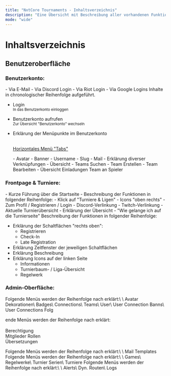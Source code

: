 ```yaml
---
title: "NxtCore Tournaments - Inhaltsverzeichnis"
description: "Eine Übersicht mit Beschreibung aller vorhandenen Funktionen."
mode: "wide"
---
```


# Inhaltsverzeichnis

## Benutzeroberfläche

### Benutzerkonto:

<Accordion title="Registrierung / Benutzerkonto anlegen" description="Auflistung der Inhalte zur Registrierung" icon="sparkles">
  - Via E-Mail
  - Via Discord Login
  - Via Riot Login
  - Via Google Logins
</Accordion>

<Accordion title="Login / Benutzerkonto bearbeiten" description="Auflistung der Inhalte zum Login und zum Bearbeiten des Benutzerkontos" icon="sparkles">
  Inhalte in chronologischer Reihenfolge aufgeführt.

  - Login\
    <sup>In das Benutzerkonto einloggen</sup>
  - Benutzerkonto aufrufen\
    <sup>Zur Übersicht "Benutzerkonto" wechseln</sup>
  - Erklärung der Menüpunkte im Benutzerkonto

    \
    <u>Horizontales Menü "Tabs"</u>

    <Tabs>
      <Tab title="Übersicht">
        - Avatar
        - Banner
        - Username
        - Slug
        - Mail
      </Tab>
      <Tab title="Verbindungen">
        - Erklärung diverser Verknüpfungen
      </Tab>
      <Tab title="Teams">
        - Übersicht
        - Teams Suchen
        - Team Erstellen
        - Team Bearbeiten
      </Tab>
      <Tab title="Einladungen">
        - Übersicht Einladungen Team an Spieler
      </Tab>
    </Tabs>
</Accordion>

### Frontpage & Turniere:

<Accordion title="Navigation der Turnier-Übersicht." description="Eine Übersicht für die Navigation auf der Turnier-Seite." icon="sparkles">
  - Kurze Führung über die Startseite
  - Beschreibung der Funktionen in folgender Reihenfolge:
    - Klick auf "Turniere & Ligen"
    - Icons "oben rechts"
      - Zum Profil / Registrieren / Login
      - Discord-Verlinkung
      - Twitch-Verlinkung
    - Aktuelle Turnierübersicht
      - Erklärung der Übersicht
      - "Wie gelange ich auf die Turnierseite"
</Accordion>

<Accordion title="Turnierseite" description="Beschreibung aller Funktionen auf der Turnierseite" icon="sparkles">
  Beschreibung der Funktionen in folgender Reihenfolge:

  - Erklärung der Schaltflächen "rechts oben":
    - Registrieren
    - Check-In
    - Late Registration
  - Erklärung Zeitfenster der jeweiligen Schaltflächen
  - Erklärung Beschreibung
  - Erklärung Icons auf der linken Seite
    - <Icon icon="house-chimney" /> Informationen
    - <Icon icon="trophy" /> Turnierbaum- / Liga-Übersicht
    - <Icon icon="scale-balanced" /> Regelwerk
</Accordion>

### Admin-Oberfläche:

<Accordion title="Dashboard" description='Erklärung von "Dashboard"' icon="sparkles">
  
</Accordion>

<Accordion title="Accounts" description='Beschreibung aller Funktionen in der Rubrik "Accounts"' icon="sparkles">
  Folgende Menüs werden der Reihenfolge nach erklärt:\
  \
  Avatar Dekorationen\
  Badges\
  Connections\
  Teams\
  User\
  User Connection Banns\
  User Connections
</Accordion>

<Accordion title="Admin" description='Beschreibung aller Funktionen in der Rubrik "Admin"' icon="sparkles">
  Folg

  ende Menüs werden der Reihenfolge nach erklärt:\
  \
  Berechtigung\
  Mitglieder Rollen\
  Übersetzungen
</Accordion>

<Accordion title="Mails" description='Beschreibung aller Funktionen in der Rubrik "Mails"' icon="sparkles">
  Folgende Menüs werden der Reihenfolge nach erklärt:\
  \
  Mail Templates
</Accordion>

<Accordion title="Turnier" description='Beschreibung aller Funktionen in der Rubrik "Turnier"' icon="sparkles">
  Folgende Menüs werden der Reihenfolge nach erklärt:\
  \
  Games\
  Regelwerke\
  Turnier Serien\
  Turniere
</Accordion>

<Accordion title="Utils" description='Beschreibung aller Funktionen in der Rubrik "Utils"' icon="sparkles">
  Folgende Menüs werden der Reihenfolge nach erklärt:\
  \
  Alerts\
  Dyn. Routen\
  Logs
</Accordion>